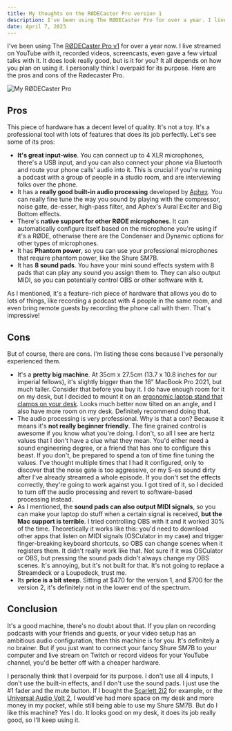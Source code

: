 ```yaml
---
title: My thoughts on the RØDECaster Pro version 1
description: I've been using The RØDECaster Pro for over a year. I live streamed on YouTube and recorded videos with it. It does look really good, but is it for you?
date: April 7, 2023
---
```


I've been using The [RØDECaster Pro v1](https://rode.com/en/interfaces-and-mixers/rodecaster-series/rodecaster-pro) for over a year now. I live streamed on YouTube with it, recorded videos, screencasts, even gave a few virtual talks with it. It does look really good, but is it for you? It all depends on how you plan on using it. I personally think I overpaid for its purpose. Here are the pros and cons of the Rødecaster Pro.

![My RØDECaster Pro](/assets/images/blog-posts/rodecaster-pro-review/rodecaster-pro.jpg)

## Pros

This piece of hardware has a decent level of quality. It's not a toy. It's a professional tool with lots of features that does its job perfectly. Let's see some of its pros:

- **It's great input-wise**. You can connect up to 4 XLR microphones, there's a USB input, and you can also connect your phone via Bluetooth and route your phone calls' audio into it. This is crucial if you're running a podcast with a group of people in a studio room, and are interviewing folks over the phone.
- It has a **really good built-in audio processing** developed by [Aphex](https://aphex.com/). You can really fine tune the way you sound by playing with the compressor, noise gate, de-esser, high-pass filter, and Aphex's Aural Exciter and Big Bottom effects.
- There's **native support for other RØDE microphones**. It can automatically configure itself based on the microphone you're using if it's a RØDE, otherwise there are the Condenser and Dynamic options for other types of microphones.
- It has **Phantom power**, so you can use your professional microphones that require phantom power, like the Shure SM7B.
- It has **8 sound pads**. You have your mini sound effects system with 8 pads that can play any sound you assign them to. They can also output MIDI, so you can potentially control OBS or other software with it.

As I mentioned, it's a feature-rich piece of hardware that allows you do to lots of things, like recording a podcast with 4 people in the same room, and even bring remote guests by recording the phone call with them. That's impressive!

## Cons

But of course, there are cons. I'm listing these cons because I've personally experienced them.

- It's a **pretty big machine**. At 35cm x 27.5cm (13.7 x 10.8 inches for our imperial fellows), it's slightly bigger than the 16” MacBook Pro 2021, but much taller. Consider that before you buy it. I do have enough room for it on my desk, but I decided to mount it on an [ergonomic laptop stand that clamps on your desk](https://www.amazon.ca/dp/B00CM9NG1W?ref=ppx_yo2ov_dt_b_product_details&th=1). Looks much better now tilted on an angle, and I also have more room on my desk. Definitely recommend doing that.
- The audio processing is very professional. Why is that a con? Because it means it's **not really beginner friendly**. The fine grained control is awesome if you know what you're doing. I don't, so all I see are hertz values that I don't have a clue what they mean. You'd either need a sound engineering degree, or a friend that has one to configure this beast. If you don't, be prepared to spend a ton of time fine tuning the values. I've thought multiple times that I had it configured, only to discover that the noise gate is too aggressive, or my S-es sound dirty after I've already streamed a whole episode. If you don't set the effects correctly, they're going to work against you. I got tired of it, so I decided to turn off the audio processing and revert to software-based processing instead.
- As I mentioned, the **sound pads can also output MIDI signals**, so you can make your laptop do stuff when a certain signal is received, **but the Mac support is terrible**. I tried controlling OBS with it and it worked 30% of the time. Theoretically it works like this: you'd need to download other apps that listen on MIDI signals (OSCulator in my case) and trigger finger-breaking keyboard shortcuts, so OBS can change scenes when it registers them. It didn't really work like that. Not sure if it was OSCulator or OBS, but pressing the sound pads didn't always change my OBS scenes. It's annoying, but it's not built for that. It's not going to replace a Streamdeck or a Loupedeck, trust me.
- Its **price is a bit steep**. Sitting at $470 for the version 1, and $700 for the version 2, it's definitely not in the lower end of the spectrum.

## Conclusion

It's a good machine, there's no doubt about that. If you plan on recording podcasts with your friends and guests, or your video setup has an ambitious audio configuration, then this machine is for you. It's definitely a no brainer. But if you just want to connect your fancy Shure SM7B to your computer and live stream on Twitch or record videos for your YouTube channel, you'd be better off with a cheaper hardware.

I personally think that I overpaid for its purpose. I don't use all 4 inputs, I don't use the built-in effects, and I don't use the sound pads. I just use the #1 fader and the mute button. If I bought the [Scarlett 2i2](https://focusrite.com/en/usb-audio-interface/scarlett/scarlett-2i2) for example, or the [Universal Audio Volt 2](https://www.uaudio.com/audio-interfaces/volt-2-usb.html), I would've had more space on my desk and more money in my pocket, while still being able to use my Shure SM7B. But do I like this machine? Yes I do. It looks good on my desk, it does its job really good, so I'll keep using it.
